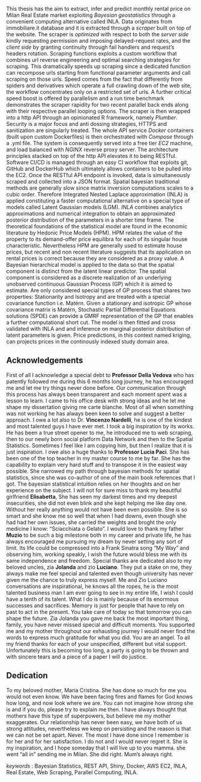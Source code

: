 
This thesis has the aim to extract, infer and predict monthly rental price on Milan Real Estate market exploiting _Bayesian geostatistics_ through a convenient computing alternative called INLA.
Data originates from immobiliare.it database and it is extracted through a _scraper_ built on top of the website. The scraper is _optimized_ with respect to both the _server side_ kindly requesting permission and imposing delayed-request rates, and the _client side_ by granting continuity through fail handlers and request's headers rotation. Scraping functions exploits a custom workflow that combines url reverse engineering and optimal searching strategies for scraping. This dramatically speeds up scraping since a dedicated function can recompose urls starting from functional parameter arguments and call scraping on those urls. Speed comes from the fact that differently from spiders and derivatives which operate a full crawling down of the web site, the workflow concentrates only on a restricted set of urls. A further critical speed boost is offered by parallelism and a run time benchmark demonstrates the scraper rapidity for two recent parallel back ends along with their respective parallel looping options.
The scraper is then wrapped into a http API through an opinionated R framework, namely _Plumber_. Security is a major focus and anti dossing strategies, HTTPS and sanitization are singularly treated. The whole API service _Docker_ containers (built upon custom Dockerfiles) is then orchestrated with _Compose_  through a .yml file. The system is consequently served into a free tier _EC2_ machine, and load balanced with _NGINX_ reverse proxy server. The architecture principles stacked on top of the http API elevates it to being RESTful. Software CI/CD is managed through an easy CI workflow that exploits git, GitHub and DockerHub which ultimately allows containers to be pulled into the EC2. Once the RESTful API endpoint is invoked, data is simultaneously scraped and collected into a JSON format.
Spatial bayesian traditional methods are generally slow since matrix inversion computations scales to a cubic order. Therefore Integrated Nested Laplace approximation (INLA) is applied constituting a faster computational alternative on a special type of models called Latent Gaussian models (LGM). _INLA_ combines analytics approximations and numerical integration to obtain an approximated posterior distribution of the parameters in a shorter time frame.
The theoretical foundations of the statistical model are found in the economic literature by Hedonic Price Models (HPM). HPM relates the value of the property to its demand-offer price equilibra for each of its singular house characteristic. Nevertheless HPM are generally used to estimate house prices, but recent and non recent literature suggests that its application on rental prices is correct because they are considered as a proxy value.
A Bayesian hierarchical model is applied to the data so that the spatial component is distinct from the latent linear predictor. The spatial component is considered as a discrete realization of an underlying unobserved continuous Gaussian Process (GP) which it is aimed to estimate. Are only considered special types of GP process that shares two properties: Stationarity and Isotropy and are treated with a special covariance function i.e. Matérn.
Given a stationary and isotropic GP whose covariance matrix is Matérn, Stochastic Partial Differential Equations solutions (SPDE) can provide a GMRF representation of the GP that enables a further computational short cut. The model is then fitted and cross validated with INLA and and inference on marginal posterior distribution of latent parameters is given. Price predictions, in this context named kriging, can projects prices in the continously indexed study domain area.

## Acknowledgements {-}

First of all I acknowledge a special debt to **Professor Della Vedova** who has patently followed me during this 6 months long journey, he has encouraged me and let me try things never done before. Our communication through this process has always been transparent and each moment spent was a lesson to learn. I came to his office desk with strong ideas and he let me shape my dissertation giving me carte blanche. Most of all when something was not working he has always been keen to solve and suggest a better approach. I owe a lot also to Dr. **Vincenzo Nardelli**, he is one of the kindest and most talented guys I have ever met. I took a big inspiration by its works. He has been a true street opener to me, he introduced me to web scraping, then to our newly born social platform Data Network and then to the Spatial Statistics. Sometimes I feel like I am copying him, but then I realize that it is just inspiration. I owe also a huge thanks to **Professor Lucia Paci**. She has been one of the top teacher in my master course to me by far. She has the capability to explain very hard stuff and to transpose it in the easiest way possible. She narrowed my path through bayesian methods for spatial statistics, since she was co-author of one of the main book references that I got. The bayesian statistical intuition relies on her thoughts and on her experience on the subject. 
I will not for sure miss to thank my beautiful girlfriend **Elisabetta**, She has seen my darkest times and my deepest insecurities, she did not even blink and she kept helping me like day one. Without her really anything would not have been even possible. She is so smart and she know me so well that when I had downs, even though she had had her own issues, she carried the weights and broght the only medicine I know: "Sciacchiata o Gelato". I would love to thank my father **Muzio** to be such a big milestone both in my career and private life, he has always encouraged me pursuing my dream by never setting any sort of limit. Its life could be compressed into a Frank Sinatra song "My Way" and observing him, working speakly, I wish the future would bless me with its same independence and freedom. Special thanks are dedicated also to my beloved uncles, zia **Jolanda** and zio **Luciano**.  They put a stake on me, they always make me feel special and talented even though university has never given me the chance to truly express myself. Me and Zio Luciano conversations are inspirational, he knows all the ropes, he is the most talented business man I am ever going to see in my entire life, I wish I could have a tenth of its talent. What I do is mainly because of its enormous successes and sacrifices. Memory is just for people that have to rely on past to act in the present. You take care of today so that tomorrow you can shape the future. Zia Jolanda you gave me back the most important thing, family, you have never missed special and difficult moments. You supported me and my mother throughout our exhausting journey I would never find the words to express much gratitude for what you did. You are an angel. 
To all my friend thanks for each of your unspecified, different but vital support. Unfortunately this is becoming too long, a party is going to be thrown and with sincere tears and a piece of a paper I will do justice.

## Dedication {-}

To my beloved mother, Maria Cristina. She has done so much for me you would not even know. We have been facing fires and flames for God knows how long, and now look where we are. You can not imagine how strong she is and if you do, please try to explain me then. I have always thought that mothers have this type of superpowers, but believe me my mother exaggerates.
Our relationship has never been easy, we have both of us strong attitudes, nevertheless we keep on persisting and the reason is that we can not be set apart. Never.
The most I have done since I remember is for her and for her satisfaction. I do not and I would never regret it. She is my inspiration, and I hope someday that I will live up to you mamma. she went "all in" sending me in Milan.
She did right.
Mum's always right.

_keywords_ : Bayesian Statistics, REST API, Shiny, Docker, AWS EC2, INLA, Real Estate, Web Scraping, Parallel Computing, INLA.

